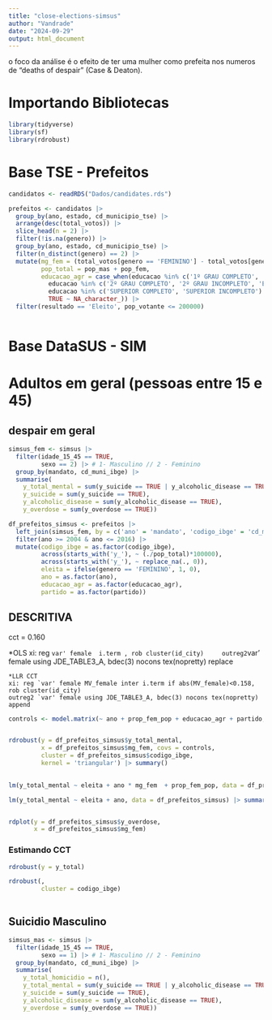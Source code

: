 ```yaml
---
title: "close-elections-simsus"
author: "Vandrade"
date: "2024-09-29"
output: html_document
---
```


o foco da análise é o efeito de ter uma mulher como prefeita nos numeros de "deaths of despair" (Case & Deaton).

# Importando Bibliotecas
```r

library(tidyverse)
library(sf)
library(rdrobust)
```


# Base TSE - Prefeitos

```r

candidatos <- readRDS("Dados/candidates.rds")

prefeitos <- candidatos |> 
  group_by(ano, estado, cd_municipio_tse) |> 
  arrange(desc(total_votos)) |> 
  slice_head(n = 2) |> 
  filter(!is.na(genero)) |> 
  group_by(ano, estado, cd_municipio_tse) |> 
  filter(n_distinct(genero) == 2) |> 
  mutate(mg_fem = (total_votos[genero == 'FEMININO'] - total_votos[genero == 'MASCULINO'])/sum(total_votos),
         pop_total = pop_mas + pop_fem,
         educacao_agr = case_when(educacao %in% c('1º GRAU COMPLETO', '1º GRAU INCOMPLETO', 'ENSINO FUNDAMENTAL COMPLETO', 'ENSINO FUNDAMENTAL INCOMPLETO', 'FUNDAMENTAL COMPLETO', 'FUNDAMENTAL INCOMPLETO', 'ANALFABETO', 'LÊ E ESCREVE') ~ 'fundamental',
           educacao %in% c('2º GRAU COMPLETO', '2º GRAU INCOMPLETO', 'ENSINO MÉDIO COMPLETO', 'ENSINO MÉDIO INCOMPLETO', 'MÉDIO COMPLETO', 'MÉDIO INCOMPLETO') ~ 'medio',
           educacao %in% c('SUPERIOR COMPLETO', 'SUPERIOR INCOMPLETO') ~ 'superior',
           TRUE ~ NA_character_)) |>
  filter(resultado == 'Eleito', pop_votante <= 200000)



```

# Base DataSUS - SIM 



# Adultos em geral (pessoas entre 15 e 45)

## despair em geral
```r

simsus_fem <- simsus |> 
  filter(idade_15_45 == TRUE, 
         sexo == 2) |> # 1- Masculino // 2 - Feminino
  group_by(mandato, cd_muni_ibge) |> 
  summarise(
    y_total_mental = sum(y_suicide == TRUE | y_alcoholic_disease == TRUE | y_overdose == TRUE),
    y_suicide = sum(y_suicide == TRUE),
    y_alcoholic_disease = sum(y_alcoholic_disease == TRUE),
    y_overdose = sum(y_overdose == TRUE))

```


```r

df_prefeitos_simsus <- prefeitos |> 
  left_join(simsus_fem, by = c('ano' = 'mandato', 'codigo_ibge' = 'cd_muni_ibge')) |> 
  filter(ano >= 2004 & ano <= 2016) |> 
  mutate(codigo_ibge = as.factor(codigo_ibge),
         across(starts_with('y_'), ~ (./pop_total)*100000),
         across(starts_with('y_'), ~ replace_na(., 0)),
         eleita = ifelse(genero == 'FEMININO', 1, 0),
         ano = as.factor(ano),
         educacao_agr = as.factor(educacao_agr),
         partido = as.factor(partido)) 


```

## DESCRITIVA

cct = 0.160

*OLS
	xi: reg `var' female  i.term , rob cluster(id_city)
	outreg2 `var' female using JDE_TABLE3_A, bdec(3) nocons tex(nopretty) replace
 
	*LLR CCT
	xi: reg `var' female MV_female inter i.term if abs(MV_female)<0.158, rob cluster(id_city)
	outreg2 `var' female using JDE_TABLE3_A, bdec(3) nocons tex(nopretty) append

```r

controls <- model.matrix(~ ano + prop_fem_pop + educacao_agr + partido, data = df_prefeitos_simsus)


rdrobust(y = df_prefeitos_simsus$y_total_mental,
         x = df_prefeitos_simsus$mg_fem, covs = controls,
         cluster = df_prefeitos_simsus$codigo_ibge,
         kernel = 'triangular') |> summary()

 
lm(y_total_mental ~ eleita + ano * mg_fem  + prop_fem_pop, data = df_prefeitos_simsus |> filter(abs(mg_fem) <= .08)) |> summary()

lm(y_total_mental ~ eleita + ano, data = df_prefeitos_simsus) |> summary()


rdplot(y = df_prefeitos_simsus$y_overdose,
       x = df_prefeitos_simsus$mg_fem)

```


### Estimando CCT
```r

rdrobust(y = y_total)

```

```r

rdrobust(,
         cluster = codigo_ibge)



```


## Suicidio Masculino

```r

simsus_mas <- simsus |> 
  filter(idade_15_45 == TRUE,
         sexo == 1) |> # 1- Masculino // 2 - Feminino
  group_by(mandato, cd_muni_ibge) |> 
  summarise(
    y_total_homicidio = n(),
    y_total_mental = sum(y_suicide == TRUE | y_alcoholic_disease == TRUE | y_overdose == TRUE),
    y_suicide = sum(y_suicide == TRUE),
    y_alcoholic_disease = sum(y_alcoholic_disease == TRUE),
    y_overdose = sum(y_overdose == TRUE)) 

```




























